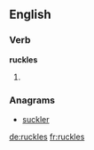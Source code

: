 ==English==

===Verb===
'''ruckles'''

# {{en-third-person singular of|ruckle}}

===Anagrams===
* [[suckler#English|suckler]]

[[de:ruckles]]
[[fr:ruckles]]